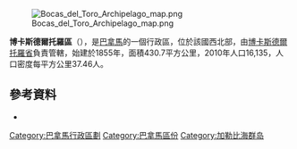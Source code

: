 [[Image:Bocas_del_Toro_Archipelago_map.png|right]]

{{Coord|9|20|N|82|15|W|display=title}}

'''博卡斯德爾托羅區'''（{{lang-es|Distrito de Bocas del Toro}}），是[[巴拿馬|巴拿馬]]的一個行政區，位於該國西北部，由[[博卡斯德爾托羅省|博卡斯德爾托羅省]]負責管轄，始建於1855年，面積430.7平方公里，2010年人口16,135，人口密度每平方公里37.46人。

==參考資料==
*{{cite web|url=http://www.statoids.com/ypa.html|title=Districts of Panama|publisher=Statoids|accessdate=April 10, 2009|archive-date=2011-09-29|archive-url=https://web.archive.org/web/20110929221316/http://www.statoids.com/ypa.html|dead-url=no}}

{{巴拿馬區份}}

{{Bocas del Toro Province}}

[[Category:巴拿馬行政區劃|Category:巴拿馬行政區劃]]
[[Category:巴拿馬區份|Category:巴拿馬區份]]
[[Category:加勒比海群岛|Category:加勒比海群岛]]


{{Panama-geo-stub}}